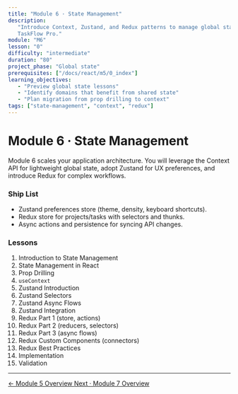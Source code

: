 ```yaml
---
title: "Module 6 · State Management"
description:
   "Introduce Context, Zustand, and Redux patterns to manage global state in
   TaskFlow Pro."
module: "M6"
lesson: "0"
difficulty: "intermediate"
duration: "80"
project_phase: "Global state"
prerequisites: ["/docs/react/m5/0_index"]
learning_objectives:
   - "Preview global state lessons"
   - "Identify domains that benefit from shared state"
   - "Plan migration from prop drilling to context"
tags: ["state-management", "context", "redux"]
---
```


# Module 6 · State Management

Module 6 scales your application architecture. You will leverage the Context API
for lightweight global state, adopt Zustand for UX preferences, and introduce
Redux for complex workflows.

### Ship List

-  Zustand preferences store (theme, density, keyboard shortcuts).
-  Redux store for projects/tasks with selectors and thunks.
-  Async actions and persistence for syncing API changes.

### Lessons

1. Introduction to State Management
2. State Management in React
3. Prop Drilling
4. `useContext`
5. Zustand Introduction
6. Zustand Selectors
7. Zustand Async Flows
8. Zustand Integration
9. Redux Part 1 (store, actions)
10.   Redux Part 2 (reducers, selectors)
11.   Redux Part 3 (async flows)
12.   Redux Custom Components (connectors)
13.   Redux Best Practices
14.   Implementation
15.   Validation

---

<div className='mt-8 flex justify-between'>
   <a
      href='/docs/react/m5/0_index'
      className='text-sm font-medium text-muted-foreground hover:text-foreground'
   >
      ← Module 5 Overview
   </a>
   <a
      href='/docs/react/m7/0_index'
      className='text-sm font-medium text-primary hover:text-primary/80'
   >
      Next · Module 7 Overview
   </a>
</div>

